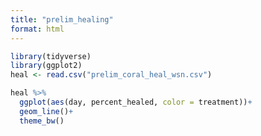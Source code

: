 ```yaml
---
title: "prelim_healing"
format: html
---
```


```r
library(tidyverse)
library(ggplot2)
heal <- read.csv("prelim_coral_heal_wsn.csv")
```

```r
heal %>% 
  ggplot(aes(day, percent_healed, color = treatment))+
  geom_line()+
  theme_bw()
```


